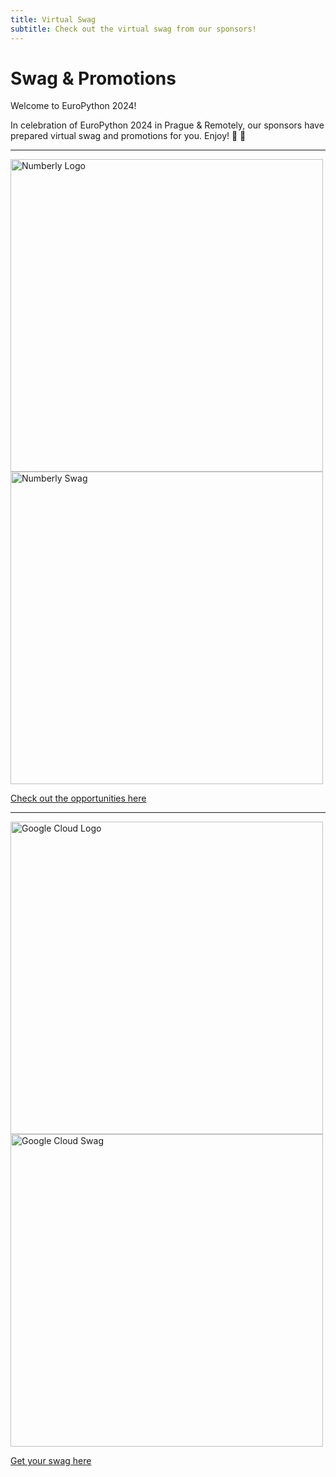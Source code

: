 ```yaml
---
title: Virtual Swag
subtitle: Check out the virtual swag from our sponsors!
---
```





# Swag & Promotions

Welcome to EuroPython 2024!

In celebration of EuroPython 2024 in Prague & Remotely, our sponsors have prepared virtual swag and promotions for you. Enjoy! 🐍 💝

---
<a href="https://numberly.com/en/technology/" target="_blank" rel="noopener noreferrer">
  <Image src={numberlyLogo} width="500" alt="Numberly Logo" />
</a>

<div style={{marginBottom: 15}}> </div>

<a href="/public/sponsor-swag/numberly-swag.pdf" target="_blank" rel="noopener noreferrer">
  <Image src={numberlySwag} width="500" alt="Numberly Swag" />
</a>

[Check out the opportunities here](/public/sponsor-swag/numberly-swag.pdf)

---
<a href="https://goo.gle/vertexai" target="_blank" rel="noopener noreferrer">
  <Image src={googleLogo} width="500" alt="Google Cloud Logo" />
</a>

<div style={{marginBottom: 15}}> </div>

<a href="/public/sponsor-swag/googlecloud-swag.pdf" target="_blank" rel="noopener noreferrer">
  <Image src={googleSwag} width="500" alt="Google Cloud Swag" />
</a>

[Get your swag here](/public/sponsor-swag/googlecloud-swag.pdf)
